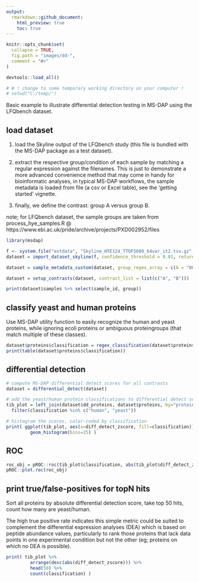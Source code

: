```yaml
---
output: 
  rmarkdown::github_document:
    html_preview: true
    toc: true
---
```


```r
knitr::opts_chunk$set(
  collapse = TRUE,
  fig.path = "images/dd-",
  comment = "#>"
)
```

```r
devtools::load_all()

# # ! change to some temporary working directory on your computer !
# setwd("C:/temp/")
```



Basic example to illustrate differential detection testing in MS-DAP using the LFQbench dataset.


## load dataset
1. load the Skyline output of the LFQbench study (this file is bundled with the MS-DAP package as a test dataset).

2. extract the respective group/condition of each sample by matching a regular expression against the filenames. This is just to demonstrate a more advanced convenience method that may come in handy for bioinformatic analyses, in typical MS-DAP workflows, the sample metadata is loaded from file (a csv or Excel table), see the 'getting started' vignette.

3. finally, we define the contrast: group A versus group B.


note; for LFQbench dataset, the sample groups are taken from process_hye_samples.R  @  https://www.ebi.ac.uk/pride/archive/projects/PXD002952/files

```r
library(msdap)

f <- system.file("extdata", "Skyline_HYE124_TTOF5600_64var_it2.tsv.gz", package = "msdap")
dataset = import_dataset_skyline(f, confidence_threshold = 0.01, return_decoys = F, acquisition_mode = "dia")

dataset = sample_metadata_custom(dataset, group_regex_array = c(A = "007|009|011", B = "008|010|012") )

dataset = setup_contrasts(dataset, contrast_list = list(c("A", "B")))

print(dataset$samples %>% select(sample_id, group))
```


## classify yeast and human proteins
Use MS-DAP utility function to easily recognize the human and yeast proteins, while ignoring ecoli proteins or ambiguous proteingroups (that match multiple of these classes).
```r
dataset$proteins$classification = regex_classification(dataset$proteins$fasta_headers, regex=c(human="_HUMA", yeast="_YEAS", discard="_ECOL"))
print(table(dataset$proteins$classification))
```


## differential detection
```r
# compute MS-DAP differential detect scores for all contrasts
dataset = differential_detect(dataset)

# add the yeast/human protein classifications to differential detect score tibble and filter to only keep human and yeast proteins
tib_plot = left_join(dataset$dd_proteins, dataset$proteins, by="protein_id") %>%
  filter(classification %in% c("human", "yeast"))

# histogram the scores, color-coded by classification
print( ggplot(tib_plot, aes(x=diff_detect_zscore, fill=classification)) + 
         geom_histogram(bins=25) )
```


## ROC
```r
roc_obj = pROC::roc(tib_plot$classification, abs(tib_plot$diff_detect_zscore), levels=c("human", "yeast"), direction="<")
pROC::plot.roc(roc_obj)
```


## print true/false-positives for topN hits
Sort all proteins by absolute differential detection score, take top 50 hits, count how many are yeast/human. 

The high true positive rate indicates this simple metric could be suited to complement the differential expression analyses (DEA) which is based on peptide abundance values, particularly to rank those proteins that lack data points in one experimental condition but not the other (eg; proteins on which no DEA is possible).
```r
print( tib_plot %>% 
         arrange(desc(abs(diff_detect_zscore))) %>% 
         head(50) %>% 
         count(classification) )
```
